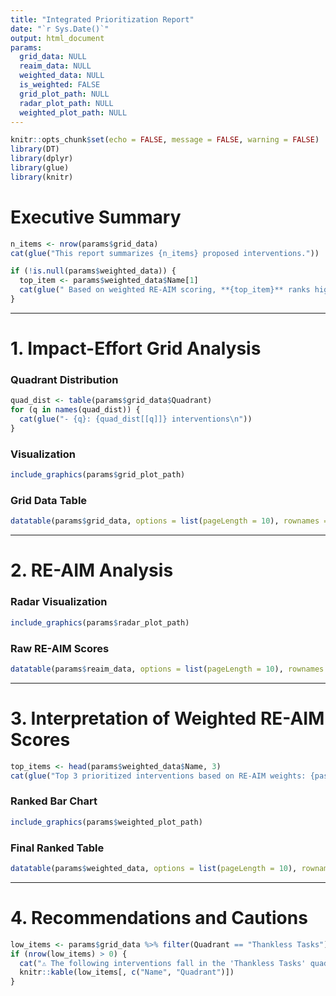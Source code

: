 ```yaml
---
title: "Integrated Prioritization Report"
date: "`r Sys.Date()`"
output: html_document
params:
  grid_data: NULL
  reaim_data: NULL
  weighted_data: NULL
  is_weighted: FALSE
  grid_plot_path: NULL
  radar_plot_path: NULL
  weighted_plot_path: NULL
---
```


```r
knitr::opts_chunk$set(echo = FALSE, message = FALSE, warning = FALSE)
library(DT)
library(dplyr)
library(glue)
library(knitr)
```

# Executive Summary

```r
n_items <- nrow(params$grid_data)
cat(glue("This report summarizes {n_items} proposed interventions."))

if (!is.null(params$weighted_data)) {
  top_item <- params$weighted_data$Name[1]
  cat(glue(" Based on weighted RE-AIM scoring, **{top_item}** ranks highest in implementation potential."))
}
```

---

# 1. Impact-Effort Grid Analysis

### Quadrant Distribution

```r
quad_dist <- table(params$grid_data$Quadrant)
for (q in names(quad_dist)) {
  cat(glue("- {q}: {quad_dist[[q]]} interventions\n"))
}
```

### Visualization

```r
include_graphics(params$grid_plot_path)
```

### Grid Data Table

```r
datatable(params$grid_data, options = list(pageLength = 10), rownames = FALSE)
```

---

# 2. RE-AIM Analysis

### Radar Visualization

```r
include_graphics(params$radar_plot_path)
```

### Raw RE-AIM Scores

```r
datatable(params$reaim_data, options = list(pageLength = 10), rownames = FALSE)
```

---

# 3. Interpretation of Weighted RE-AIM Scores

```r
top_items <- head(params$weighted_data$Name, 3)
cat(glue("Top 3 prioritized interventions based on RE-AIM weights: {paste(top_items, collapse = ', ')}."))
```

### Ranked Bar Chart

```r
include_graphics(params$weighted_plot_path)
```

### Final Ranked Table

```r
datatable(params$weighted_data, options = list(pageLength = 10), rownames = FALSE)
```

---

# 4. Recommendations and Cautions

```r
low_items <- params$grid_data %>% filter(Quadrant == "Thankless Tasks")
if (nrow(low_items) > 0) {
  cat("⚠️ The following interventions fall in the 'Thankless Tasks' quadrant and may need reconsideration:\n\n")
  knitr::kable(low_items[, c("Name", "Quadrant")])
}
```
